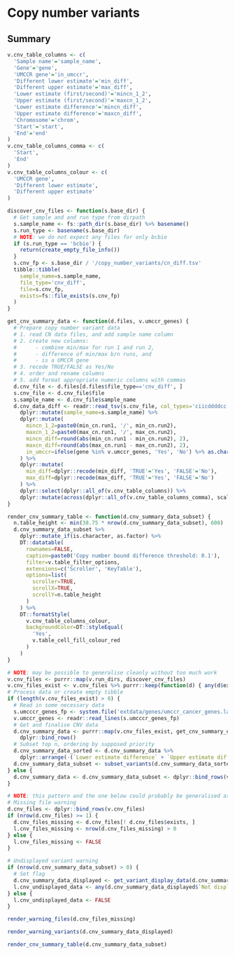 # Copy number variants {.tabset .tabset-fade}
## Summary
```r
v.cnv_table_columns <- c(
  'Sample name'='sample_name',
  'Gene'='gene',
  'UMCCR gene'='in_umccr',
  'Different lower estimate'='min_diff',
  'Different upper estimate'='max_diff',
  'Lower estimate (first/second)'='mincn_1_2',
  'Upper estimate (first/second)'='maxcn_1_2',
  'Lower estimate difference'='mincn_diff',
  'Upper estimate difference'='maxcn_diff',
  'Chromosome'='chrom',
  'Start'='start',
  'End'='end'
)
v.cnv_table_columns_comma <- c(
  'Start',
  'End'
)
v.cnv_table_columns_colour <- c(
  'UMCCR gene',
  'Different lower estimate',
  'Different upper estimate'
)
```

```r
discover_cnv_files <- function(s.base_dir) {
  # Get sample and and run type from dirpath
  s.sample_name <- fs::path_dir(s.base_dir) %>% basename()
  s.run_type <- basename(s.base_dir)
  # NOTE: we do not expect any files for only bcbio
  if (s.run_type == 'bcbio') {
    return(create_empty_file_info())
  }
  s.cnv_fp <- s.base_dir / '/copy_number_variants/cn_diff.tsv'
  tibble::tibble(
    sample_name=s.sample_name,
    file_type='cnv_diff',
    file=s.cnv_fp,
    exists=fs::file_exists(s.cnv_fp)
  )
}

get_cnv_summary_data <- function(d.files, v.umccr_genes) {
  # Prepare copy number variant data
  # 1. read CN data files, and add sample name column
  # 2. create new columns:
  #      - combine min/max for run 1 and run 2,
  #      - difference of min/max b/n runs, and
  #      - is a UMCCR gene
  # 3. recode TRUE/FALSE as Yes/No
  # 4. order and rename columns
  # 5. add format appropriate numeric columns with commas
  d.cnv_file <- d.files[d.files$file_type=='cnv_diff', ]
  s.cnv_file <- d.cnv_file$file
  s.sample_name <- d.cnv_file$sample_name
  d.cnv_data_diff <- readr::read_tsv(s.cnv_file, col_types='ciicddddcc') %>%
    dplyr::mutate(sample_name=s.sample_name) %>%
    dplyr::mutate(
      mincn_1_2=paste0(min_cn.run1, '/', min_cn.run2),
      maxcn_1_2=paste0(max_cn.run1, '/', max_cn.run2),
      mincn_diff=round(abs(min_cn.run1 - min_cn.run2), 2),
      maxcn_diff=round(abs(max_cn.run1 - max_cn.run2), 2),
      in_umccr=ifelse(gene %in% v.umccr_genes, 'Yes', 'No') %>% as.character()
    ) %>%
    dplyr::mutate(
      min_diff=dplyr::recode(min_diff, 'TRUE'='Yes', 'FALSE'='No'),
      max_diff=dplyr::recode(max_diff, 'TRUE'='Yes', 'FALSE'='No')
    ) %>%
    dplyr::select(dplyr::all_of(v.cnv_table_columns)) %>%
    dplyr::mutate(across(dplyr::all_of(v.cnv_table_columns_comma), scales::comma))
}

render_cnv_summary_table <- function(d.cnv_summary_data_subset) {
  n.table_height <- min(38.75 * nrow(d.cnv_summary_data_subset), 600)
  d.cnv_summary_data_subset %>%
    dplyr::mutate_if(is.character, as.factor) %>%
    DT::datatable(
      rownames=FALSE,
      caption=paste0('Copy number bound difference threshold: 0.1'),
      filter=v.table_filter_options,
      extensions=c('Scroller', 'KeyTable'),
      options=list(
        scroller=TRUE,
        scrollX=TRUE,
        scrollY=n.table_height
      )
    ) %>%
    DT::formatStyle(
      v.cnv_table_columns_colour,
      backgroundColor=DT::styleEqual(
        'Yes',
        v.table_cell_fill_colour_red
      )
    )
}
```

```r
# NOTE: may be possible to generalise cleanly without too much work
v.cnv_files <- purrr::map(v.run_dirs, discover_cnv_files)
v.cnv_files_exist <- v.cnv_files %>% purrr::keep(function(d) { any(d$exists) })
# Process data or create empty tibble
if (length(v.cnv_files_exist) > 0) {
  # Read in some necessary data
  s.umcccr_genes_fp <- system.file('extdata/genes/umccr_cancer_genes.latest.genes', package='woofr')
  v.umccr_genes <- readr::read_lines(s.umcccr_genes_fp)
  # Get and finalise CNV data
  d.cnv_summary_data <- purrr::map(v.cnv_files_exist, get_cnv_summary_data, v.umccr_genes) %>%
    dplyr::bind_rows()
  # Subset top n, ordering by supposed priority
  d.cnv_summary_data_sorted <- d.cnv_summary_data %>%
    dplyr::arrange(-(`Lower estimate difference` + `Upper estimate difference`))
  d.cnv_summary_data_subset <- subset_variants(d.cnv_summary_data_sorted, v.table_display_max)
} else {
  d.cnv_summary_data <- d.cnv_summary_data_subset <- dplyr::bind_rows(v.cnv_table_columns)[NULL, ]
}
```

```r
# NOTE: this pattern and the one below could probably be generalised as a fn
# Missing file warning
d.cnv_files <- dplyr::bind_rows(v.cnv_files)
if (nrow(d.cnv_files) >= 1) {
  d.cnv_files_missing <- d.cnv_files[! d.cnv_files$exists, ]
  l.cnv_files_missing <- nrow(d.cnv_files_missing) > 0
} else {
  l.cnv_files_missing <- FALSE
}

# Undisplayed variant warning
if (nrow(d.cnv_summary_data_subset) > 0) {
  # Set flag
  d.cnv_summary_data_displayed <- get_variant_display_data(d.cnv_summary_data, d.cnv_summary_data_subset)
  l.cnv_undisplayed_data <- any(d.cnv_summary_data_displayed$`Not displayed` > 0)
} else {
  l.cnv_undisplayed_data <- FALSE
}
```

```r
render_warning_files(d.cnv_files_missing)
```

```r
render_warning_variants(d.cnv_summary_data_displayed)
```

```r
render_cnv_summary_table(d.cnv_summary_data_subset)
```
